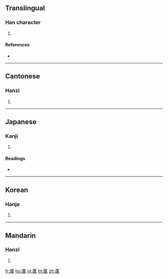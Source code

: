 ==Translingual==
{{Han etyl}}

===Han character===
{{Han char|rn=22|rad=匚|as=12|sn=14|four=71714|canj=SRRJ|ids=⿷匚單}}

# {{defn|Han|sort=匚12}}

====References====
* {{Han ref|kx=0154.190|dkj=02650|dj=0346.230|hdz=10090.010|uh=5330|ud=21296|bh=E145|bd=57669}}

----

==Cantonese==

===Hanzi===
{{yue-hanzi|jyut=|y=daan1}}

# {{defn|lang=yue|sort=匚12}}

----

==Japanese==

===Kanji===
{{ja-kanji|grade=|rs=匚12}}

# {{defn|lang=ja|sort=匚12}}

====Readings====
* {{ja-readings|on=[[たん]] (tan)|kun=[[ずし]] (zushi), [[はこ]] (hako)}}

----

==Korean==

===Hanja===
{{ko-hanja|hangeul=단|rv=dan|mr=tan}}

# {{defn|lang=ko|sort=匚12}}

----

==Mandarin==

===Hanzi===
{{cmn-hanzi|pin=[[dān]] ([[dan1]])|wg=tan<sup>1</sup>}}

# {{defn|lang=cmn|sort=匚12}}

[[fr:匰]]
[[hu:匰]]
[[pl:匰]]
[[th:匰]]
[[zh:匰]]